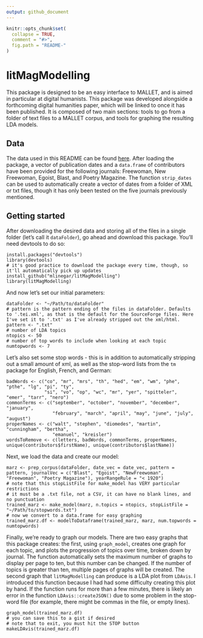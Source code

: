```yaml
---
output: github_document
---
```


<!-- README.md is generated from README.Rmd. Please edit that file -->

```r
knitr::opts_chunk$set(
  collapse = TRUE,
  comment = "#>",
  fig.path = "README-"
)
```

# litMagModelling

This package is designed to be an easy interface to MALLET, and is aimed in particular at digital humanists. This package was developed alongside a forthcoming digital humanities paper, which will be linked to once it has been published. It is composed of two main sections: tools to go from a folder of text files to a MALLET corpus, and tools for graphing the resulting LDA models. 

## Data

The data used in this README can be found [here](http://sourceforge.net/projects/mjplab/files/). After loading the package, a vector of publication dates and a `data.frame` of contributors have been provided for the following journals: Freewoman, New Freewoman, Egoist, Blast, and Poetry Magazine. The function `strip_dates` can be used to automatically create a vector of dates from a folder of XML or txt files, though it has only been tested on the five journals previously mentioned.

## Getting started

After downloading the desired data and storing all of the files in a single folder (let's call it `dataFolder`), go ahead and download this package. You'll need devtools to do so:

```
install.packages("devtools")
library(devtools)
# it's good practice to download the package every time, though, so it'll automatically pick up updates
install_github("mlinegar/litMagModelling")
library(litMagModelling)
```

And now let's set our initial parameters:

```
dataFolder <- "~/Path/to/dataFolder"
# pattern is the pattern ending of the files in dataFolder. Defaults to '.tei.xml', as that is the default for the SourceForge files. Here I've set it to '.txt' as I've already stripped out the xml/html. 
pattern <- ".txt"
# number of LDA topics
ntopics <- 50
# number of top words to include when looking at each topic
numtopwords <- 7
```

Let's also set some stop words - this is in addition to automatically stripping out a small amount of xml, as well as the stop-word lists from the `tm` package for English, French, and German:

```
badWords <- c("co", "mr", "mrs", "th", "hed", "em", "wm", "phe", "pthe", "lg", "pi", "ty",
              "si", "vo", "op", "wc", "mr", "yer", "spitteler", "emer", "tarr", "nero")
commonTerms <- c("september", "october", "november", "december", "january",
                 "february", "march", "april", "may", "june", "july", "august")
properNames <- c("walt", "stephen", "diomedes", "martin", "cunningham", "bertha", 
                 "emanuel", "kreisler")
wordsToRemove <- c(letters, badWords, commonTerms, properNames, unique(contributors$firstName), unique(contributors$lastName))
```

Next, we load the data and create our model:

```
marz <- prep_corpus(dataFolder, date_vec = date_vec, pattern = pattern, journalVec = c("Blast", "Egoist", "NewFreewoman", "Freewoman", "Poetry Magazine"), yearRangeRule = "< 1920")
# note that this stopListFile for make_model has VERY particular restrictions
# it must be a .txt file, not a CSV, it can have no blank lines, and no punctuation
trained_marz <- make_model(marz, n.topics = ntopics, stopListFile = "~/Path/to/stopwords.txt")
# now we convert to a data.frame for easy graphing
trained_marz.df <- modelToDataframe(trained_marz, marz, num.topwords = numtopwords)
```

Finally, we're ready to graph our models. There are two easy graphs that this package creates: the first, using `graph_model`, creates one graph for each topic, and plots the progression of topics over time, broken down by journal. The function automatically sets the maximum number of graphs to display per page to ten, but this number can be changed. If the number of topics is greater than ten, multiple pages of graphs will be created. The second graph that `litMagModelling` can produce is a LDA plot from `LDAvis`. I introduced this function because I had had some difficulty creating this plot by hand. If the function runs for more than a few minutes, there is likely an error in the function `LDAvis::createJSON()` due to some problem in the stop-word file (for example, there might be commas in the file, or empty lines).

```
graph_model(trained_marz.df)
# you can save this to a gist if desired
# note that to exit, you must hit the STOP button
makeLDAvis(trained_marz.df)

```
